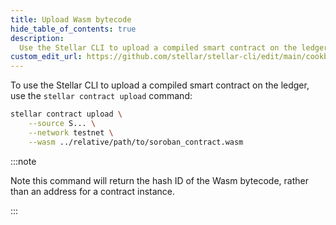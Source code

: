 ```yaml
---
title: Upload Wasm bytecode
hide_table_of_contents: true
description:
  Use the Stellar CLI to upload a compiled smart contract on the ledger
custom_edit_url: https://github.com/stellar/stellar-cli/edit/main/cookbook/install-wasm.mdx
---
```


To use the Stellar CLI to upload a compiled smart contract on the ledger, use
the `stellar contract upload` command:

```bash
stellar contract upload \
    --source S... \
    --network testnet \
    --wasm ../relative/path/to/soroban_contract.wasm
```

:::note

Note this command will return the hash ID of the Wasm bytecode, rather than an
address for a contract instance.

:::
